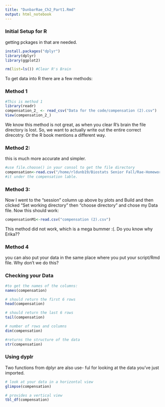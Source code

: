 ```yaml
---
title: "DunbarRae_Ch2_Part1.Rmd"
output: html_notebook
---
```

### Initial Setup for R

getting pckages in that are needed.
```r
install.packages("dplyr")
library(dplyr)
library(ggplot2)
```


```r
rm(list=ls()) #Clear R's Brain
```

To get data into R there are a few methods:

### Method 1
```r
#This is method 1
library(readr)
compensation_2_ <- read_csv("Data for the code/compensation (2).csv")
View(compensation_2_)
```

We know this method is not great, as when you clear R's brain the file directory
is lost. So, we want to actually write out the entire correct direcotry. Or
the R book mentions a different way. 

### Method 2:
this is much more accurate and simpler. 
```r
#use file.choose() in your consol to get the file directory
compensation<-read.csv("/home/rldunb19/Biostats Senior Fall/Rae-Homework/Data for the code/compensation (2).csv") #fllows the file directory and reads it into R, saves
#it under the compensation lable. 
```

### Method 3:
Now I went to the "session" column up above by plots and Build and then clicked
"Set working directory" then "choose directory" and chose my Data file. Now this should work:

```r
compensationM1<-read.csv("compensation (2).csv")
```
This method did not work, which is a mega bummer :(. Do you know why Erika??

### Method 4
you can also put your data in the same place where you put your script/Rmd file. 
Why don't we do this?

### Checking your Data

```r
#to get the names of the columns:
names(compensation)

# should return the first 6 rows
head(compensation)

# should return the last 6 rows
tail(compensation)

# number of rows and columns
dim(compensation)

#returns the structure of the data
str(compensation)
```

### Using dyplr
Two functions from dplyr are also use- ful for looking at the data you’ve just imported.
```r
# look at your data in a horizontal view
glimpse(compensation)

# provides a vertical view
tbl_df(compensation)
```